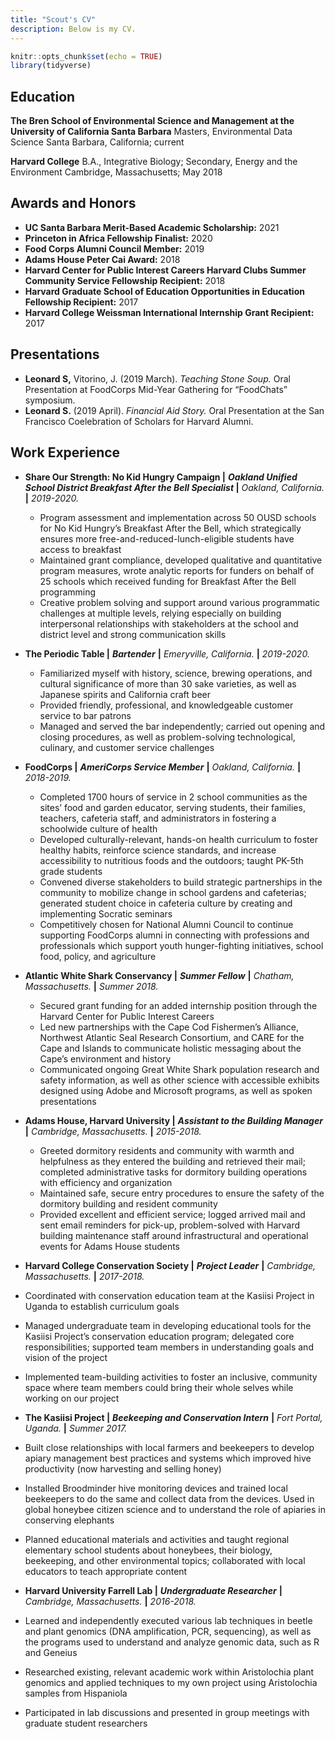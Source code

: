 ```yaml
---
title: "Scout's CV"
description: Below is my CV.  
---
```


```r
knitr::opts_chunk$set(echo = TRUE)
library(tidyverse)
```

## Education

**The Bren School of Environmental Science and Management at the University of California Santa Barbara**
Masters, Environmental Data Science 
Santa Barbara, California; current

**Harvard College**
B.A., Integrative Biology; Secondary, Energy and the Environment 
Cambridge, Massachusetts;
May 2018

## Awards and Honors

- **UC Santa Barbara Merit-Based Academic Scholarship:** 2021
- **Princeton in Africa Fellowship Finalist:** 2020
- **Food Corps Alumni Council Member:** 2019
- **Adams House Peter Cai Award:** 2018
- **Harvard Center for Public Interest Careers Harvard Clubs Summer Community Service Fellowship Recipient:** 2018
- **Harvard Graduate School of Education Opportunities in Education Fellowship Recipient:** 2017
- **Harvard College Weissman International Internship Grant Recipient:** 2017

## Presentations
- **Leonard S,** Vitorino, J. (2019 March). *Teaching Stone Soup.* Oral Presentation at FoodCorps Mid-Year Gathering for "FoodChats" symposium.
- **Leonard S.** (2019 April). *Financial Aid Story.* Oral Presentation at the San Francisco Coelebration of Scholars for Harvard Alumni. 

## Work Experience

- **Share Our Strength: No Kid Hungry Campaign |** ___Oakland Unified School District Breakfast After the Bell Specialist ___ **|** *Oakland, California.* **|** *2019-2020.*
  - Program assessment and implementation across 50 OUSD schools for No Kid Hungry’s Breakfast After the Bell, which strategically ensures more free-and-reduced-lunch-eligible students have access to breakfast 
  - Maintained grant compliance, developed qualitative and quantitative program measures, wrote analytic reports for funders on behalf of 25 schools which received funding for Breakfast After the Bell programming
  - Creative problem solving and support around various programmatic challenges at multiple levels, relying especially on building interpersonal relationships with stakeholders at the school and district level and strong communication skills 

- **The Periodic Table |** ___Bartender___ **|** *Emeryville, California.* **|** *2019-2020.*
  - Familiarized myself with history, science, brewing operations, and cultural significance of more than 30 sake varieties, as well as Japanese spirits and California craft beer 
  - Provided friendly, professional, and knowledgeable customer service to bar patrons
  - Managed and served the bar independently; carried out opening and closing procedures, as well as problem-solving technological, culinary, and customer service challenges

- **FoodCorps |** ___AmeriCorps Service Member___ **|** *Oakland, California.* **|** *2018-2019.*
  - Completed 1700 hours of service in 2 school communities as the sites’ food and garden educator, serving students, their families, teachers, cafeteria staff, and administrators in fostering a schoolwide culture of health
  - Developed culturally-relevant, hands-on health curriculum to foster healthy habits, reinforce science standards, and increase accessibility to nutritious foods and the outdoors; taught PK-5th grade students 
  - Convened diverse stakeholders to build strategic partnerships in the community to mobilize change in school gardens and cafeterias; generated student choice in cafeteria culture by creating and implementing Socratic seminars
  - Competitively chosen for National Alumni Council to continue supporting FoodCorps alumni in connecting with professions and professionals which support youth hunger-fighting initiatives, school food, policy, and agriculture
  
- **Atlantic White Shark Conservancy |** ___Summer Fellow___ **|** *Chatham, Massachusetts.* **|** *Summer 2018.*
  - Secured grant funding for an added internship position through the Harvard Center for Public Interest Careers
  - Led new partnerships with the Cape Cod Fishermen’s Alliance, Northwest Atlantic Seal Research Consortium, and CARE for the Cape and Islands to communicate holistic messaging about the Cape’s environment and history
  - Communicated ongoing Great White Shark population research and safety information, as well as other science with accessible exhibits designed using Adobe and Microsoft programs, as well as spoken presentations

- **Adams House, Harvard University |** ___Assistant to the Building Manager___ **|** *Cambridge, Massachusetts.* **|** *2015-2018.*
  - Greeted dormitory residents and community with warmth and helpfulness as they entered the building and retrieved their mail; completed administrative tasks for dormitory building operations with efficiency and organization
  - Maintained safe, secure entry procedures to ensure the safety of the dormitory building and resident community 
  - Provided excellent and efficient service; logged arrived mail and sent email reminders for pick-up, problem-solved with Harvard building maintenance staff around infrastructural and operational events for Adams House students

- **Harvard College Conservation Society |** ___Project Leader___ **|** *Cambridge, Massachusetts.* **|** *2017-2018.*
- Coordinated with conservation education team at the Kasiisi Project in Uganda to establish curriculum goals 
- Managed undergraduate team in developing educational tools for the Kasiisi Project’s conservation education program; delegated core responsibilities; supported team members in understanding goals and vision of the project
- Implemented team-building activities to foster an inclusive, community space where team members could bring their whole selves while working on our project

- **The Kasiisi Project |** ___Beekeeping and Conservation Intern___ **|** *Fort Portal, Uganda.* **|** *Summer 2017.*
- Built close relationships with local farmers and beekeepers to develop apiary management best practices and systems which improved hive productivity (now harvesting and selling honey)
- Installed Broodminder hive monitoring devices and trained local beekeepers to do the same and collect data from the devices. Used in global honeybee citizen science and to understand the role of apiaries in conserving elephants 
- Planned educational materials and activities and taught regional elementary school students about honeybees, their biology, beekeeping, and other environmental topics; collaborated with local educators to teach appropriate content

- **Harvard University Farrell Lab |** ___Undergraduate Researcher___ **|** *Cambridge, Massachusetts.* **|** *2016-2018.*
- Learned and independently executed various lab techniques in beetle and plant genomics (DNA amplification, PCR, sequencing), as well as the programs used to understand and analyze genomic data, such as R and Geneius
- Researched existing, relevant academic work within Aristolochia plant genomics and applied techniques to my own project using Aristolochia samples from Hispaniola
- Participated in lab discussions and presented in group meetings with graduate student researchers

